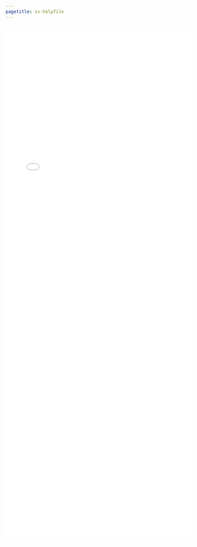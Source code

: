 ```yaml
---
pagetitle: iv-helpfile
---
```


<iframe src="./helpfiles/iv.html" width="100%" style="height: 100em; border: none">
</iframe>
